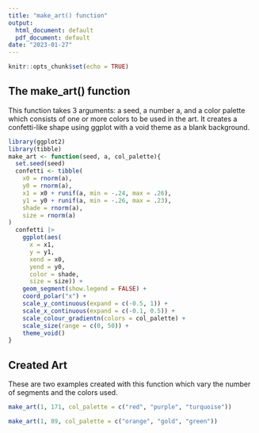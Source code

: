 ---
title: "make_art() function"
output:
  html_document: default
  pdf_document: default
date: "2023-01-27"
---

```{r setup, include=FALSE}
knitr::opts_chunk$set(echo = TRUE)
```

## The make_art() function

This function takes 3 arguments: a seed, a number a, and a color palette which consists of one or more colors to be used in the art. It creates a confetti-like shape using ggplot with a void theme as a blank background.

```{r}
library(ggplot2)
library(tibble)
make_art <- function(seed, a, col_palette){
  set.seed(seed)
  confetti <- tibble(
    x0 = rnorm(a),
    y0 = rnorm(a),
    x1 = x0 + runif(a, min = -.24, max = .26),
    y1 = y0 + runif(a, min = -.26, max = .23),
    shade = rnorm(a), 
    size = rnorm(a)
)
  confetti |> 
    ggplot(aes(
      x = x1, 
      y = y1, 
      xend = x0,
      yend = y0,
      color = shade,
      size = size)) +
    geom_segment(show.legend = FALSE) +
    coord_polar("x") +
    scale_y_continuous(expand = c(-0.5, 1)) +
    scale_x_continuous(expand = c(-0.1, 0.5)) + 
    scale_colour_gradientn(colors = col_palette) + 
    scale_size(range = c(0, 50)) + 
    theme_void()
}


```

## Created Art

These are two examples created with this function which vary the number of segments and the colors used.

```{r}
make_art(1, 171, col_palette = c("red", "purple", "turquoise"))
```

```{r}
make_art(1, 89, col_palette = c("orange", "gold", "green"))
```
